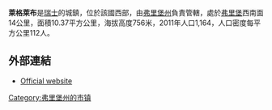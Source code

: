 '''萊格萊布'''是[[瑞士|瑞士]]的城鎮，位於該國西部，由[[弗里堡州|弗里堡州]]負責管轄，處於[[弗里堡|弗里堡]]西南面14公里，面積10.37平方公里，海拔高度756米，2011年人口1,164，人口密度每平方公里112人。

==外部連結==
* [http://leglebe.ch Official website] {{Wayback|url=http://leglebe.ch/ |date=20151222201832 }} {{fr icon}}

{{Switzerland-geo-stub}}
[[Category:弗里堡州的市镇|Category:弗里堡州的市镇]]